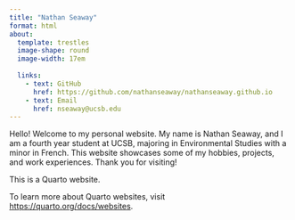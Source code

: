 ```yaml
---
title: "Nathan Seaway"
format: html
about:
  template: trestles
  image-shape: round
  image-width: 17em
  
  links:
    - text: GitHub
      href: https://github.com/nathanseaway/nathanseaway.github.io
    - text: Email
      href: nseaway@ucsb.edu
---
```

Hello! Welcome to my personal website. My name is Nathan Seaway, and I am a fourth year student at UCSB, majoring in Environmental Studies with a minor in French. This website showcases some of my hobbies, projects, and work experiences. Thank you for visiting!


This is a Quarto website.

To learn more about Quarto websites, visit [https://quarto.org/docs/websites](https://quarto.org/docs/websites).